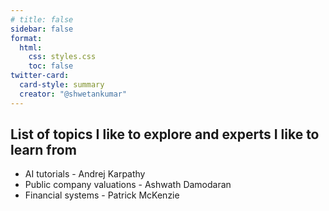 ```yaml
---
# title: false
sidebar: false
format:
  html:
    css: styles.css
    toc: false
twitter-card:
  card-style: summary
  creator: "@shwetankumar"
---
```


## List of topics I like to explore and experts I like to learn from

* AI tutorials - Andrej Karpathy
* Public company valuations - Ashwath Damodaran
* Financial systems - Patrick McKenzie